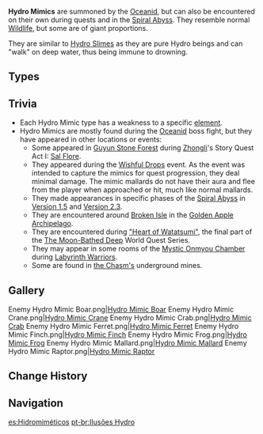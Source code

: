 {{Terminology Infobox
|image        = Enemy Hydro Mimic Icon.png
|type         = Enemy Groups
|type2        = Elemental Lifeforms
}}
'''Hydro Mimics''' are summoned by the [[Rhodeia of Loch|Oceanid]], but can also be encountered on their own during quests and in the [[Spiral Abyss]]. They resemble normal [[Wildlife]], but some are of giant proportions.

They are similar to [[Hydro Slimes]] as they are pure Hydro beings and can "walk" on deep water, thus being immune to drowning.

==Types==
{{Enemies by Category List}}

==Trivia==
*Each Hydro Mimic type has a weakness to a specific [[element]].
*Hydro Mimics are mostly found during the [[Oceanid]] boss fight, but they have appeared in other locations or events:
**Some appeared in [[Guyun Stone Forest]] during [[Zhongli]]'s Story Quest Act I: [[Sal Flore]].
**They appeared during the [[Wishful Drops]] event. As the event was intended to capture the mimics for quest progression, they deal minimal damage. The mimic mallards do not have their aura and flee from the player when approached or hit, much like normal mallards.
**They made appearances in specific phases of the [[Spiral Abyss]] in [[Version 1.5]] and [[Version 2.3]].
**They are encountered around [[Broken Isle]] in the [[Golden Apple Archipelago]].
**They are encountered during [["Heart of Watatsumi"]], the final part of the [[The Moon-Bathed Deep]] World Quest Series.
**They may appear in some rooms of the [[Mystic Onmyou Chamber]] during [[Labyrinth Warriors]].
**Some are found in [[The Chasm/Underground Mines|the Chasm's]] underground mines.

==Gallery==
<gallery hideaddbutton="true" captionalign="center">
Enemy Hydro Mimic Boar.png|[[Hydro Mimic Boar]]
Enemy Hydro Mimic Crane.png|[[Hydro Mimic Crane]]
Enemy Hydro Mimic Crab.png|[[Hydro Mimic Crab]]
Enemy Hydro Mimic Ferret.png|[[Hydro Mimic Ferret]]
Enemy Hydro Mimic Finch.png|[[Hydro Mimic Finch]]
Enemy Hydro Mimic Frog.png|[[Hydro Mimic Frog]]
Enemy Hydro Mimic Mallard.png|[[Hydro Mimic Mallard]]
Enemy Hydro Mimic Raptor.png|[[Hydro Mimic Raptor]]
</gallery>

==Change History==
{{Change History|1.0}}

==Navigation==
{{Enemy Navbox|Special}}

[[es:Hidromiméticos]]
[[pt-br:Ilusões Hydro]]